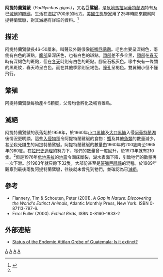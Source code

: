 {{noteTA
|T=zh:阿提特蘭鷿鷈;zh-hant:阿提特蘭鷿鷈;zh-hans:阿提特兰䴙䴘;
|1=zh:鸊鷉;zh-hant:鸊鷉;zh-hans:䴙䴘;
}}
{{CJK-New-Char|4D19|4D18|ver=A}}
{{Speciesbox 
| taxon = Podilymbus  gigas
| image = Atitlán Grebe.jpg
| status = EX
| status_system = iucn3.1
| status_ref = <ref name=IUCN>{{IUCN2006|assessors=BirdLife International|year=2004|id=17815|title=Podilymbus gigas|downloaded=2006-05-09}}</ref>
| extinct = 1989年
| binomial_authority = ([[Ludlow_Griscom|Griscom]], 1929)
}}

'''阿提特蘭鷿鷈'''（''Podilymbus gigas''），又名'''巨鷿鷈'''，是[[危地馬拉|危地馬拉]][[阿蒂特蘭湖|阿蒂特蘭湖]]特有及已[[滅絕|滅絕]]的[[鸊鷉|鸊鷉]]，生活在[[海拔|海拔]]1700米的地方。[[美國|美國]][[生態學|生態學家]]{{le|拉巴史迪理|Anne LaBastille}}用了25年時間來觀察阿提特蘭鷿鷈，對其滅絕有詳細的資料。<ref name=labastille1990>{{Cite book en|author=Anne LaBastille|year=1990|title=Mama Poc: An Ecologist's Account of the Extinction of a Species|url=https://archive.org/details/mamapocecologist00laba|publisher=W. W. Norton & Company|id=ISBN 0-393-02830-5}}</ref>

== 描述 ==
阿提特蘭鷿鷈長46-50厘米。叫聲及外觀很像[[斑嘴巨鸊鷉|斑嘴巨鸊鷉]]。毛色主要呈深褐色，兩側有白色的斑點。[[腹部|腹部]]呈深灰色，也有白色的斑點。[[頭部|頭部]]差不多全黑，[[頸部|頸部]]在[[春天|春天]]時有深褐色的斑點，但在[[冬天|冬天]]時則有白色的斑點。腳呈石板灰色。喙中央有一條闊的黑斑紋，春天時呈白色，而在其他季節則呈褐色。[[瞳孔|瞳孔]]呈褐色。雙翼細小但不懂飛行。

== 繁殖 ==
阿提特蘭鷿鷈每胎產4-5顆蛋，父母均會孵化及哺育雛鳥。

== 滅絕 ==
阿提特蘭鷿鷈的衰落始於1958年，於1960年[[小口黑鱸|小口黑鱸]]及[[大口黑鱸|大口黑鱸]]入侵[[阿蒂特蘭湖|阿蒂特蘭湖]]後情況更明顯。這些[[入侵物種|入侵物種]]令阿提特蘭鷿鷈的食物：[[蟹|蟹]]及其他[[魚類|魚類]]的數量減少，甚至殺死雛生的阿提特蘭鷿鷈。阿提特蘭鷿鷈的數量由1960年的200隻降至1965年的80隻。在[[拉巴史迪理|拉巴史迪理]]的努力下，牠們的數量曾一度回升，於1973年就有210隻。<ref name=labastille1990/>但是1976年[[危地馬拉|危地馬拉]]的[[地震|地震]]令湖床斷裂，湖水表面下降，引致牠們的數量再一次下滑。於1983年就只餘下32隻，大部份甚至是[[斑嘴巨鸊鷉|斑嘴巨鸊鷉]]的混種。於1989年觀察到最後兩隻阿提特蘭鷿鷈，往後就未曾見到牠們，並確認為已[[滅絕|滅絕]]。

== 參考 ==
{{reflist}}
* Flannery, Tim & Schouten, Peter (2001). ''A Gap in Nature: Discovering the World's Extinct Animals'', Atlantic Monthly Press, New York. ISBN 0-87113-797-6.
* Errol Fuller (2000). ''Extinct Birds'', ISBN 0-8160-1833-2

== 外部連結 ==
* [https://web.archive.org/web/20080229170612/http://elibrary.unm.edu/sora/Condor/files/issues/v090n04/p0906-p0912.pdf Status of the Endemic Atitlan Grebe of Guatemala: Is it extinct?]
{{Taxonbar|from=Q526150}}

[[Category:IUCN紅色名錄絕滅物種|A]]
[[Category:鸊鷉屬|A]]
[[Category:不会飞的鸟|A]]
[[Category:1929年描述的鸟类|A]]